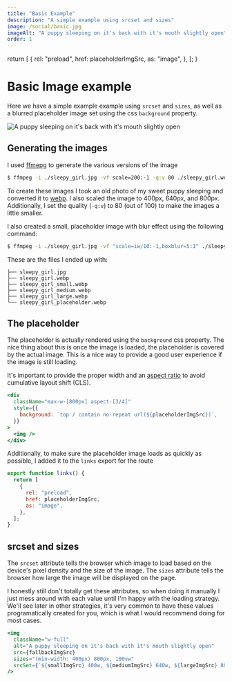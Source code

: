 ```yaml
---
title: "Basic Example"
description: "A simple example using srcset and sizes"
image: /social/basic.jpg
imageAlt: "A puppy sleeping on it's back with it's mouth slightly open"
order: 1
---
```



  return [
    {
      rel: "preload",
      href: placeholderImgSrc,
      as: "image",
    },
  ];
}

# Basic Image example

Here we have a simple example example using `srcset` and `sizes`, as well as a blurred placeholder image set using the css `background` property.

<div
  className="max-w-[800px] aspect-[3/4]"
  style={{
    background: `top / contain no-repeat url(${placeholderImgSrc})`,
  }}
>
  <img
    className="w-full"
    alt="A puppy sleeping on it's back with it's mouth slightly open"
    src={fallbackImgSrc}
    sizes="(min-width: 400px) 800px, 100vw"
    srcSet={`${smallImgSrc} 400w, ${mediumImgSrc} 640w, ${largeImgSrc} 800w`}
  />
</div>

## Generating the images

I used [ffmepg][ffmpeg] to generate the various versions of the image

```sh
$ ffmpeg -i ./sleepy_girl.jpg -vf scale=200:-1 -q:v 80 ./sleepy_girl.webp
```

To create these images I took an old photo of my sweet puppy sleeping and converted it to [webp]. I also scaled the image to 400px, 640px, and 800px. Additionally, I set the quality (`-q:v`) to 80 (out of 100) to make the images a little smaller.

I also created a small, placeholder image with blur effect using the following command:

```sh
$ ffmpeg -i ./sleepy_girl.jpg -vf "scale=iw/10:-1,boxblur=5:1" ./sleepy_girl_placeholder.webp
```

These are the files I ended up with:

```
├── sleepy_girl.jpg
├── sleepy_girl.webp
├── sleepy_girl_small.webp
├── sleepy_girl_medium.webp
├── sleepy_girl_large.webp
└── sleepy_girl_placeholder.webp
```

## The placeholder

The placeholder is actually rendered using the `background` css property. The nice thing about this is once the image is loaded, the placeholder is covered by the actual image. This is a nice way to provide a good user experience if the image is still loading.

It's important to provide the proper width and an [aspect ratio][aspect-ratio] to avoid cumulative layout shift (CLS).

```jsx
<div
  className="max-w-[800px] aspect-[3/4]"
  style={{
    background: `top / contain no-repeat url(${placeholderImgSrc})`,
  }}
>
  <img />
</div>
```

Additionally, to make sure the placeholder image loads as quickly as possible, I added it to the `links` export for the route

```js
export function links() {
  return [
    {
      rel: "preload",
      href: placeholderImgSrc,
      as: "image",
    },
  ];
}
```

## srcset and sizes

The `srcset` attribute tells the browser which image to load based on the device's pixel density and the size of the image. The `sizes` attribute tells the browser how large the image will be displayed on the page.

I honestly still don't totally get these attributes, so when doing it manually I just mess around with each value until I'm happy with the loading strategy. We'll see later in other strategies, it's very common to have these values programatically created for you, which is what I would recommend doing for most cases.

```jsx
<img
  className="w-full"
  alt="A puppy sleeping on it's back with it's mouth slightly open"
  src={fallbackImgSrc}
  sizes="(min-width: 400px) 800px, 100vw"
  srcSet={`${smallImgSrc} 400w, ${mediumImgSrc} 640w, ${largeImgSrc} 800w`}
/>
```

[ffmpeg]: https://ffmpeg.org/
[webp]: https://developers.google.com/speed/webp
[aspect-ratio]: https://developer.mozilla.org/en-US/docs/Web/CSS/aspect-ratio
[sizes]: https://developer.mozilla.org/en-US/docs/Web/HTML/Element/img#sizes
[srcset]: https://developer.mozilla.org/en-US/docs/Web/HTML/Element/img#srcset
